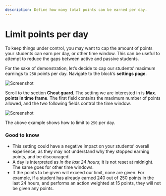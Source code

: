 ```yaml
---
description: Define how many total points can be earned per day.
---
```


# Limit points per day


<RequiresXpPlus />

To keep things under control, you may want to cap the amount of points your students can earn per day, or other time window. This can be useful to attempt to reduce the gaps between active and passive students.

For the sake of demonstration, let’s decide to cap our students’ maximum earnings to `250` points per day. Navigate to the block’s **settings page**.

![Screenshot](nav-settings.png)

Scroll to the section **Cheat guard**. The setting we are interested in is **Max. points in time frame**. The first field contains the maximum number of points allowed, and the two following fields control the time window.

![Screenshot](cheat-guard-250-per-day.png)

The above example shows how to limit to `250` per day.

### Good to know

- This setting could have a negative impact on your students’ overall experience, as they may not understand why they stopped earning points, and be discouraged.
- A day is interpreted as _in the last 24 hours_; it is not reset at midnight. The same goes for other time windows.
- If the points to be given will exceed our limit, none are given. For example, if a student has already earned 240 out of 250 points in the last 24 hours, and performs an action weighted at 15 points, they will not be given any points.
